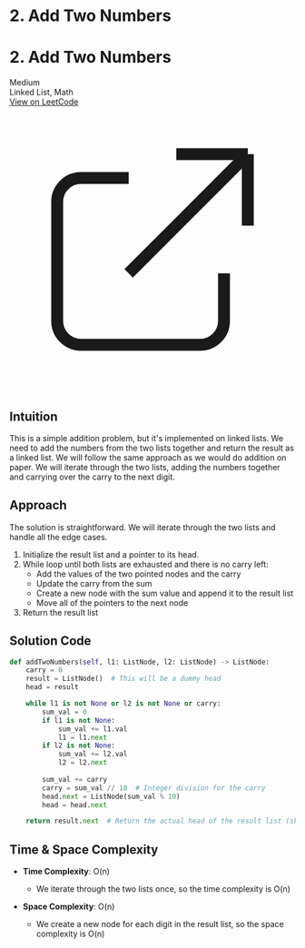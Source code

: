 # 2. Add Two Numbers

<div className="p-4 my-6 border rounded-lg shadow-md bg-white dark:bg-gray-800 border-gray-200 dark:border-gray-700">
  <div className="flex justify-between items-center mb-2">
    <h1 className="text-2xl font-bold">2. Add Two Numbers</h1>
    <span className="px-2 py-1 text-xs font-medium rounded-full bg-yellow-100 text-yellow-800 dark:bg-yellow-900 dark:text-yellow-200">Medium</span>
  </div>
  <div className="mb-4 text-gray-600 dark:text-gray-300">
    Linked List, Math
  </div>
  <a 
    href="https://leetcode.com/problems/add-two-numbers/" 
    target="_blank" 
    rel="noopener noreferrer"
    className="inline-flex items-center px-4 py-2 text-sm font-medium text-white bg-blue-600 rounded-lg hover:bg-blue-700 focus:ring-4 focus:outline-none focus:ring-blue-300 dark:bg-blue-500 dark:hover:bg-blue-600 dark:focus:ring-blue-700"
  >
    View on LeetCode
    <svg className="w-4 h-4 ml-2" fill="none" stroke="currentColor" viewBox="0 0 24 24" xmlns="http://www.w3.org/2000/svg">
      <path strokeLinecap="round" strokeLinejoin="round" strokeWidth="2" d="M10 6H6a2 2 0 00-2 2v10a2 2 0 002 2h10a2 2 0 002-2v-4M14 4h6m0 0v6m0-6L10 14"></path>
    </svg>
  </a>
</div>

## Intuition

This is a simple addition problem, but it's implemented on linked lists. We need to add the numbers from the two lists together and return the result as a linked list. We will follow the same approach as we would do addition on paper. We will iterate through the two lists, adding the numbers together and carrying over the carry to the next digit.

## Approach

The solution is straightforward. We will iterate through the two lists and handle all the edge cases.

1. Initialize the result list and a pointer to its head.
2. While loop until both lists are exhausted and there is no carry left:
    - Add the values of the two pointed nodes and the carry
    - Update the carry from the sum
    - Create a new node with the sum value and append it to the result list
    - Move all of the pointers to the next node
3. Return the result list

## Solution Code

```python
def addTwoNumbers(self, l1: ListNode, l2: ListNode) -> ListNode:
    carry = 0
    result = ListNode()  # This will be a dummy head
    head = result

    while l1 is not None or l2 is not None or carry:
        sum_val = 0
        if l1 is not None:
            sum_val += l1.val
            l1 = l1.next
        if l2 is not None:
            sum_val += l2.val
            l2 = l2.next
        
        sum_val += carry
        carry = sum_val // 10  # Integer division for the carry
        head.next = ListNode(sum_val % 10)
        head = head.next

    return result.next  # Return the actual head of the result list (skip the dummy head)
```

## Time & Space Complexity


- **Time Complexity**: O(n)
  - We iterate through the two lists once, so the time complexity is O(n)

- **Space Complexity**: O(n)
  - We create a new node for each digit in the result list, so the space complexity is O(n)
